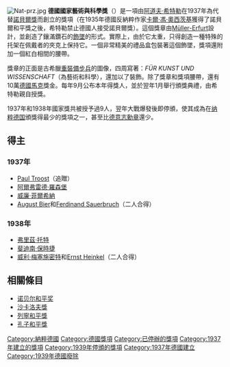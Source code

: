 {{Unreferenced|time=2021-05-12T00:08:08+00:00}}
[[Image:Nat-prz.jpg|right]]
'''德國國家藝術與科學獎'''（{{lang-de|Deutscher Nationalpreis für Kunst und Wissenschaft}}）是一項由[[阿道夫·希特勒|阿道夫·希特勒]]在1937年為代替[[諾貝爾獎|諾貝爾獎]]而創立的獎項（在1935年德國反納粹作家[[卡爾·馮·奧西茨基|卡爾·馮·奧西茨基]]獲得了諾貝爾和平獎之後，希特勒禁止德國人接受諾貝爾獎）。這個獎章由[[Müller-Erfurt|Müller-Erfurt]]設計，並創造了鑲滿鑽石的[[飾墜|飾墜]]的形式。實際上，由於它太重，只得創造一種特殊的托架在佩戴者的夾克上保持它。一個非常精美的禮品盒包裝著這個飾墜，獎項還附加一個紅白相間的腰帶。

獎章的正面是古希臘[[重裝備步兵|重裝備步兵]]的圖像，四周寫著：''FÜR KUNST UND WISSENSCHAFT''（為藝術和科學），還加以了裝飾。除了獎章和獎項腰帶，還有10萬[[德國馬克|德國馬克]]獎金。每年9月公布本年得獎人，並於翌年1月舉行頒獎典禮，由希特勒親自授獎。

1937年和1938年國家獎共被授予過9人，翌年大戰爆發後即停頒，使其成為在[[纳粹德国|纳粹德国]]頒獎得最少的獎項之一，甚至比[[德意志勳章|德意志勳章]]還少。

==得主==
===1937年===
*[[Paul_Troost|Paul Troost]]（追贈）
*[[阿爾弗雷德·羅森堡|阿爾弗雷德·羅森堡]]
*[[威廉·菲爾希納|威廉·菲爾希納]]
*[[August_Bier|August Bier]]和[[Ferdinand_Sauerbruch|Ferdinand Sauerbruch]]（二人合得）

===1938年===
*[[弗里茲·托特|弗里茲·托特]]
*[[斐迪南·保時捷|斐迪南·保時捷]]
*[[威利·梅塞施密特|威利·梅塞施密特]]和[[Ernst_Heinkel|Ernst Heinkel]]（二人合得）

==相關條目==
* [[诺贝尔和平奖|诺贝尔和平奖]]
* [[沙卡洛夫獎|沙卡洛夫獎]]
* [[列寧和平獎|列寧和平獎]]
* [[孔子和平獎|孔子和平獎]]

[[Category:納粹德國|Category:納粹德國]]
[[Category:德國獎項|Category:德國獎項]]
[[Category:已停辦的獎項|Category:已停辦的獎項]]
[[Category:1937年建立的獎項|Category:1937年建立的獎項]]
[[Category:1939年停頒的獎項|Category:1939年停頒的獎項]]
[[Category:1937年德國建立|Category:1937年德國建立]]
[[Category:1939年德國廢除|Category:1939年德國廢除]]

{{Nazi-stub}}